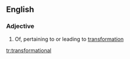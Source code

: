 ==English==

===Adjective===
{{en-adj}}

# Of, pertaining to or leading to [[transformation]]

[[tr:transformational]]